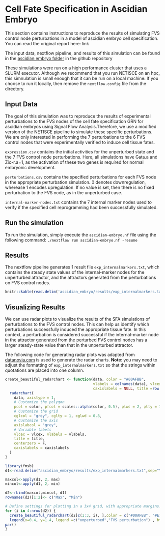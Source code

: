 # Cell Fate Specification in Ascidian Embryo

This section contains instructions to reproduce the results of simulating FVS control node perturbations in a model of ascidian embryo cell specification. You can read the original report here: link

The input data, nextflow pipeline, and results of this simulation can be found in the [ascidian embryo folder](https://github.com/VeraLiconaResearchGroup/Netisce/ascidian_embryo) in the github repository

These simulations were run on a high performance cluster that uses a SLURM executor. Although we recommend that you run NETISCE on an hpc, this simnulation is small enough that it can be run on a local machine. If you choose to run it locally, then remove the `nextflow.config` file from the directory.

## Input Data
The goal of this simulation was to reproduce the results of experimental perturbations to the FVS nodes of the cell fate specification GRN for ascidian embryos using Signal Flow Analysis.Therefore, we use a modified version of the NETISCE pipeline to simulate these specific perturbations.
We are only interested in performing the 7 perturbations to the 6 FVS control nodes that were experimentally verified to induce cell tissue fates.

`expression.csv` contains the initial activities for the unperturbed state and the 7 FVS control node perturbations. Here, all simulations have Gata.a and Zic-r.a=1, as the activation of these two genes is required for normal embryonic development. 

`perturbations.csv` contains the specified perturbations for each FVS node in the appropriate perturbation simulation. 0 denotes downregulation, wherease 1 encodes upregulation. If no value is set, then there is no fixed perturbation to the FVS node, as in the unperturbed case.

`internal-marker-nodes.txt` contains the 7 internal marker nodes used to verify if the specified cell reprogramming had been successfully simulated.

## Run the simulation
To run the simulation, simply execute the `ascidian-embryo.nf` file using the following command: `./nextflow run ascidian-embryo.nf -resume`

## Results
The nextflow pipeline generates 1 result file `exp_internalmarkers.txt`, which contains the steady state values of the internal-marker nodes for the unperturbed attractor, and the attractors generated from the perturbations on FVS control nodes.
```r
knitr::kable(read.delim('ascidian_embryo/results/exp_internalmarkers.txt',sep="\t"))
```
## Visualizing Results
We can use radar plots to visualize the results of the SFA simulations of perturbations to the FVS control nodes. This can help us identify which perturbations successfully induced the appropriate tissue fate. In this context, a perturbation is considered successful if the internal-marker node in the attractor generated from the perturbed FVS control nodes has a larger steady-state value than that in the unperturbed attractor.

The following code for generating radar plots was adapted from [datanovia.com](https://www.google.com/search?q=create+_beautiful_+radar+chart&oq=create+beautiful+rada&aqs=chrome.1.69i57j0i10i22i30.11973j0j1&sourceid=chrome&ie=UTF-8) is used to generate the radar charts.
**Note: ** you may need to adjust the formatting of `exp_internalmarkers.txt` so that the strings within quotations are placed into one column.
```r
create_beautiful_radarchart <- function(data, color = "#00AFBB", 
                                        vlabels = colnames(data), vlcex = 1,
                                        caxislabels = NULL, title =row.names(data)[4], ...){
  radarchart(
    data, axistype = 1,
    # Customize the polygon
    pcol = color, pfcol = scales::alpha(color, 0.5), plwd = 2, plty = 1,
    # Customize the grid
    cglcol = "grey", cglty = 1, cglwd = 0.8,
    # Customize the axis
    axislabcol = "grey", 
    # Variable labels
    vlcex = vlcex, vlabels = vlabels,
    title = title,
    centerzero = F,
    caxislabels = caxislabels
  )
}
```


```r
library(fmsb)
d1<-read.delim("ascidian_embryo/results/exp_internalmarkers.txt",sep="\t",row.names = 1,check.names = F)

maxcol<-apply(d1, 2, max)
mincol<-apply(d1, 2, min)

d2<-rbind(maxcol,mincol, d1)
rownames(d2)[1:2]<- c("Max", "Min")

# Define settings for plotting in a 3x4 grid, with appropriate margins:
for (i in 4:nrow(d2)) {
  create_beautiful_radarchart(d2[c(1:3, i), ],color = c("#00AFBB", "#E7B800"),caxislabels = seq(round(min(d2[c(1:3, i),]),1),round(max(d2[c(1:3, i),]),1),.2))
  legend(x=0.4, y=1.4, legend =c("unperturbed","FVS perturbation") , bty = "n", pch=20 , col=c("#00AFBB", "#E7B800") , text.col = "black", cex=1, pt.cex=2)
par()
}
```




